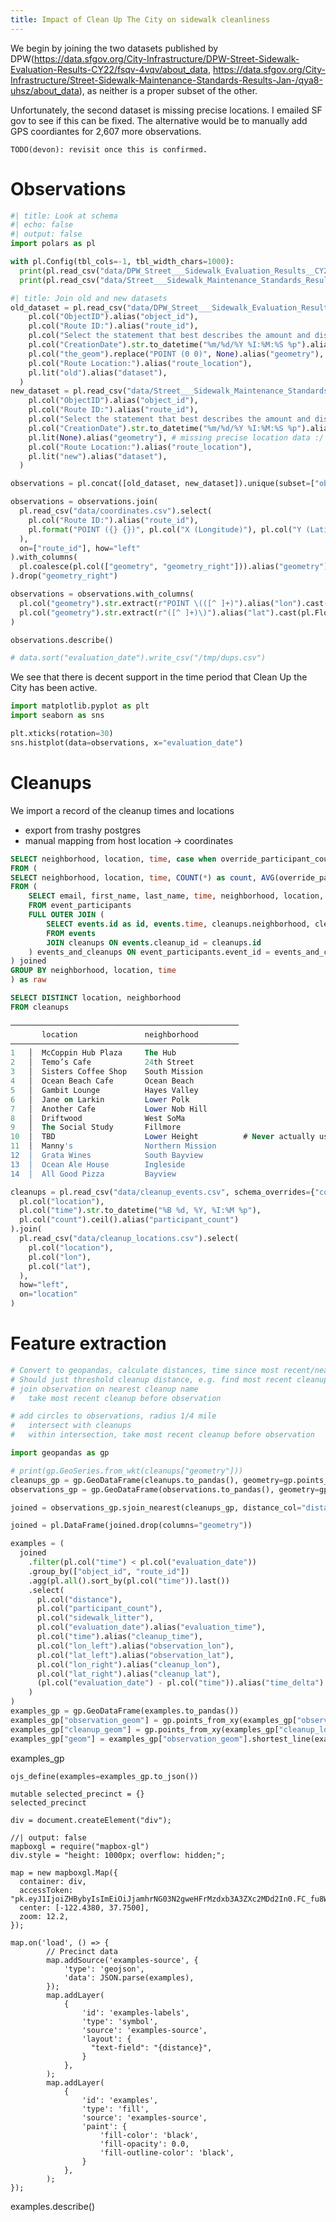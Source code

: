 ```yaml
---
title: Impact of Clean Up The City on sidewalk cleanliness
---
```


We begin by joining the two datasets published by DPW(<https://data.sfgov.org/City-Infrastructure/DPW-Street-Sidewalk-Evaluation-Results-CY22/fsqv-4vqv/about_data>, <https://data.sfgov.org/City-Infrastructure/Street-Sidewalk-Maintenance-Standards-Results-Jan-/qya8-uhsz/about_data>), as neither is a proper subset of the other.

Unfortunately, the second dataset is missing precise locations. I emailed SF gov to see if this can be fixed. The alternative would be to manually add GPS coordiantes for 2,607 more observations.

```
TODO(devon): revisit once this is confirmed.
```

# Observations

```python
#| title: Look at schema
#| echo: false
#| output: false
import polars as pl

with pl.Config(tbl_cols=-1, tbl_width_chars=1000):
  print(pl.read_csv("data/DPW_Street___Sidewalk_Evaluation_Results__CY22_20241122.csv").describe())
  print(pl.read_csv("data/Street___Sidewalk_Maintenance_Standards_Results__Jan_2022-Jun_2024_20241209.csv").describe())
```

```python
#| title: Join old and new datasets
old_dataset = pl.read_csv("data/DPW_Street___Sidewalk_Evaluation_Results__CY22_20241122.csv").select(
    pl.col("ObjectID").alias("object_id"),
    pl.col("Route ID:").alias("route_id"),
    pl.col("Select the statement that best describes the amount and distribution of litter on the sidewalk.").alias("sidewalk_litter"),
    pl.col("CreationDate").str.to_datetime("%m/%d/%Y %I:%M:%S %p").alias("evaluation_date"),
    pl.col("the_geom").replace("POINT (0 0)", None).alias("geometry"),
    pl.col("Route Location:").alias("route_location"),
    pl.lit("old").alias("dataset"),
  )
new_dataset = pl.read_csv("data/Street___Sidewalk_Maintenance_Standards_Results__Jan_2022-Jun_2024_20241209.csv").select(
    pl.col("ObjectID").alias("object_id"),
    pl.col("Route ID:").alias("route_id"),
    pl.col("Select the statement that best describes the amount and distribution of litter on the sidewalk.").alias("sidewalk_litter"),
    pl.col("CreationDate").str.to_datetime("%m/%d/%Y %I:%M:%S %p").alias("evaluation_date"),
    pl.lit(None).alias("geometry"), # missing precise location data :/
    pl.col("Route Location:").alias("route_location"),
    pl.lit("new").alias("dataset"),
  )

observations = pl.concat([old_dataset, new_dataset]).unique(subset=["object_id", "route_id"], keep="first")

observations = observations.join(
  pl.read_csv("data/coordinates.csv").select(
    pl.col("Route ID:").alias("route_id"),
    pl.format("POINT ({} {})", pl.col("X (Longitude)"), pl.col("Y (Latitude)")).alias("geometry"),
  ),
  on=["route_id"], how="left"
).with_columns(
  pl.coalesce(pl.col(["geometry", "geometry_right"])).alias("geometry")
).drop("geometry_right")

observations = observations.with_columns(
  pl.col("geometry").str.extract(r"POINT \(([^ ]+)").alias("lon").cast(pl.Float32),
  pl.col("geometry").str.extract(r"([^ ]+)\)").alias("lat").cast(pl.Float32),
)

observations.describe()

# data.sort("evaluation_date").write_csv("/tmp/dups.csv")
```

We see that there is decent support in the time period that Clean Up the City has been active.

```python
import matplotlib.pyplot as plt
import seaborn as sns

plt.xticks(rotation=30)
sns.histplot(data=observations, x="evaluation_date")
```

# Cleanups

We import a record of the cleanup times and locations

- export from trashy postgres
- manual mapping from host location -> coordinates

```SQL
SELECT neighborhood, location, time, case when override_participant_count > 0 then override_participant_count else count end
FROM (
SELECT neighborhood, location, time, COUNT(*) as count, AVG(override_participant_count) as override_participant_count
FROM (
    SELECT email, first_name, last_name, time, neighborhood, location, override_participant_count
    FROM event_participants
    FULL OUTER JOIN (
        SELECT events.id as id, events.time, cleanups.neighborhood, cleanups.location, events.override_participant_count
        FROM events
        JOIN cleanups ON events.cleanup_id = cleanups.id
    ) events_and_cleanups ON event_participants.event_id = events_and_cleanups.id
) joined
GROUP BY neighborhood, location, time
) as raw
```

```SQL
SELECT DISTINCT location, neighborhood
FROM cleanups

───────────────────────────────────────────────────
       location               neighborhood
───────────────────────────────────────────────────
1   │  McCoppin Hub Plaza     The Hub
2   │  Temo’s Cafe            24th Street
3   │  Sisters Coffee Shop    South Mission
4   │  Ocean Beach Cafe       Ocean Beach
5   │  Gambit Lounge          Hayes Valley
6   │  Jane on Larkin         Lower Polk
7   │  Another Cafe           Lower Nob Hill
8   │  Driftwood              West SoMa
9   │  The Social Study       Fillmore
10  │  TBD                    Lower Height          # Never actually used
11  │  Manny's                Northern Mission
12  │  Grata Wines            South Bayview
13  │  Ocean Ale House        Ingleside
14  │  All Good Pizza         Bayview

```

```python
cleanups = pl.read_csv("data/cleanup_events.csv", schema_overrides={"count": pl.Float32}).select(
  pl.col("location"),
  pl.col("time").str.to_datetime("%B %d, %Y, %I:%M %p"),
  pl.col("count").ceil().alias("participant_count")
).join(
  pl.read_csv("data/cleanup_locations.csv").select(
    pl.col("location"),
    pl.col("lon"),
    pl.col("lat"),
  ),
  how="left",
  on="location"
)
```

# Feature extraction

```python
# Convert to geopandas, calculate distances, time since most recent/nearest cleanup
# Should just threshold cleanup distance, e.g. find most recent cleanup that was within 1/4 mile of observation.
# join observation on nearest cleanup name
#   take most recent cleanup before observation

# add circles to observations, radius 1/4 mile
#   intersect with cleanups
#   within intersection, take most recent cleanup before observation

import geopandas as gp

# print(gp.GeoSeries.from_wkt(cleanups["geometry"]))
cleanups_gp = gp.GeoDataFrame(cleanups.to_pandas(), geometry=gp.points_from_xy(cleanups["lon"], cleanups["lat"]), crs="EPSG:3857")
observations_gp = gp.GeoDataFrame(observations.to_pandas(), geometry=gp.points_from_xy(observations["lon"], observations["lat"]), crs="EPSG:3857")

joined = observations_gp.sjoin_nearest(cleanups_gp, distance_col="distance")

joined = pl.DataFrame(joined.drop(columns="geometry"))

examples = (
  joined
    .filter(pl.col("time") < pl.col("evaluation_date"))
    .group_by(["object_id", "route_id"])
    .agg(pl.all().sort_by(pl.col("time")).last())
    .select(
      pl.col("distance"),
      pl.col("participant_count"),
      pl.col("sidewalk_litter"),
      pl.col("evaluation_date").alias("evaluation_time"),
      pl.col("time").alias("cleanup_time"),
      pl.col("lon_left").alias("observation_lon"),
      pl.col("lat_left").alias("observation_lat"),
      pl.col("lon_right").alias("cleanup_lon"),
      pl.col("lat_right").alias("cleanup_lat"),
      (pl.col("evaluation_date") - pl.col("time")).alias("time_delta")
    )
)
examples_gp = gp.GeoDataFrame(examples.to_pandas())
examples_gp["observation_geom"] = gp.points_from_xy(examples_gp["observation_lon"], examples_gp["observation_lat"])
examples_gp["cleanup_geom"] = gp.points_from_xy(examples_gp["cleanup_lon"], examples_gp["cleanup_lat"])
examples_gp["geom"] = examples_gp["observation_geom"].shortest_line(examples_gp["cleanup_geom"])
```

examples_gp

```python
ojs_define(examples=examples_gp.to_json())
```

```ojs
mutable selected_precinct = {}
selected_precinct
```

```ojs
div = document.createElement("div");
```

```ojs
//| output: false
mapboxgl = require("mapbox-gl")
div.style = "height: 1000px; overflow: hidden;";

map = new mapboxgl.Map({
  container: div,
  accessToken: "pk.eyJ1IjoiZHBybyIsImEiOiJjamhrNG03N2gweHFrMzdxb3A3ZXc2MDd2In0.FC_fu8WvE7POuOeYMUGHyg",
  center: [-122.4380, 37.7500],
  zoom: 12.2,
});

map.on('load', () => {
        // Precinct data
        map.addSource('examples-source', {
            'type': 'geojson',
            'data': JSON.parse(examples),
        });
        map.addLayer(
            {
                'id': 'examples-labels',
                'type': 'symbol',
                'source': 'examples-source',
                'layout': {
                  "text-field": "{distance}",
                }
            },
        );
        map.addLayer(
            {
                'id': 'examples',
                'type': 'fill',
                'source': 'examples-source',
                'paint': {
                    'fill-color': 'black',
                    'fill-opacity': 0.0,
                    'fill-outline-color': 'black',
                }
            },
        );
});
```


examples.describe()
